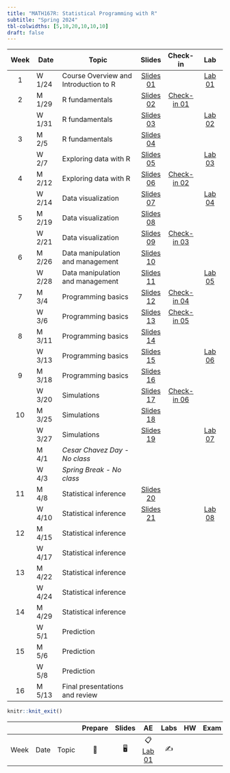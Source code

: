 ```yaml
---
title: "MATH167R: Statistical Programming with R"
subtitle: "Spring 2024"
tbl-colwidths: [5,10,20,10,10,10]
draft: false
---
```


::: column-screen-inset-right
| Week | Date   | Topic                                 |                                   Slides                                    |                           Check-in                            |                      Lab                      |
|:-------:|---------|---------------------------|:-------:|:-------:|:-------:|
|  1   | W 1/24 | Course Overview and Introduction to R |          [Slides 01](slides/01_overview.html){.label .label-green}          |                                                               | [Lab 01](labs/01_lab.html){.label .label-red} |
|  2   | M 1/29 | R fundamentals                        |      [Slides 02](slides/02_objects-classes.html){.label .label-green}       | [Check-in 01](checkins/01_checkin.html){.label .label-purple} |                                               |
|      | W 1/31 | R fundamentals                        | [Slides 03](slides/03_functions-vectors-matrices.html){.label .label-green} |                                                               | [Lab 02](labs/02_lab.html){.label .label-red} |
|  3   | M 2/5  | R fundamentals                        |     [Slides 04](slides/04_lists-data-frames.html){.label .label-green}      |                                                               |                                               |
|      | W 2/7  | Exploring data with R                 |       [Slides 05](slides/05_exploring-data.html){.label .label-green}       |                                                               | [Lab 03](labs/03_lab.html){.label .label-red} |
|  4   | M 2/12 | Exploring data with R                 |       [Slides 06](slides/06_factors-groups.html){.label .label-green}       | [Check-in 02](checkins/02_checkin.html){.label .label-purple} |                                               |
|      | W 2/14 | Data visualization                    |      [Slides 07](slides/07_visualizing-data.html){.label .label-green}      |                                                               | [Lab 04](labs/04_lab.html){.label .label-red} |
|  5   | M 2/19 | Data visualization                    |   [Slides 08](slides/08_advanced-visualization.html){.label .label-green}   |                                                               |                                               |
|      | W 2/21 | Data visualization                    |        [Slides 09](slides/09_merging-data.html){.label .label-green}        | [Check-in 03](checkins/03_checkin.html){.label .label-purple} |                                               |
|  6   | M 2/26 | Data manipulation and management      |    [Slides 10](slides/10_data-management.html){.label .label-green}                                                                          |                                                               |                                               |
|      | W 2/28 | Data manipulation and management      |    [Slides 11](slides/11_spatial-data.html){.label .label-green}                                                                          |                                                               |  [Lab 05](labs/05_lab.html){.label .label-red}                                             |
|  7   | M 3/4  | Programming basics                    |  [Slides 12](slides/12_programming-basics.html){.label .label-green}                                                                            |      [Check-in 04](checkins/04_checkin.html){.label .label-purple}                                                         |                                               |
|      | W 3/6  | Programming basics                       |  [Slides 13](slides/13_functions-loops.html){.label .label-green}                                                                            |      [Check-in 05](checkins/05_checkin.html){.label .label-purple}                                                           |                                               |
|  8   | M 3/11 | Programming basics                    |  [Slides 14](slides/14_environment-scope.html){.label .label-green}                                                                            |                                                               |                                               |
|      | W 3/13 | Programming basics                    |  [Slides 15](slides/15_data-analysis-functions.html){.label .label-green}                                                                           |                                                               |  [Lab 06](labs/06_lab.html){.label .label-red}                                               |
|  9   | M 3/18 | Programming basics                    |  [Slides 16](slides/16_debugging.html){.label .label-green}                                                                             |                                                               |                                               |
|      | W 3/20 | Simulations                    |  [Slides 17](slides/17_simulations.html){.label .label-green}                                                                             |   [Check-in 06](checkins/06_checkin.html){.label .label-purple}                                                               |                                               |
|  10  | M 3/25 | Simulations                    |  [Slides 18](slides/18_more-simulations.html){.label .label-green}                                                                           |                                                               |                                               |
|      | W 3/27 | Simulations                           |  [Slides 19](slides/19_simulation-based-inference.html){.label .label-green}                                                                           |                                                               | [Lab 07](labs/07_lab.html){.label .label-red}                                              |
|      | M 4/1  | *Cesar Chavez Day - No class*         |                                                                             |                                                               |                                               |
|      | W 4/3  | *Spring Break - No class*             |                                                                             |                                                               |                                               |
|  11  | M 4/8  | Statistical inference                           | [Slides 20](slides/20_confidence-intervals.html){.label .label-green}                                                                             |                                                               |                                               |
|      | W 4/10 | Statistical inference                          |  [Slides 21](slides/21_hypothesis-testing.html){.label .label-green}                                                                                     |                                                               |     [Lab 08](labs/08_lab.html){.label .label-red}                                                                       |
|  12  | M 4/15 | Statistical inference                        |                                                                             |                                                               |                                               |
|      | W 4/17 | Statistical inference                 |                                                                             |                                                               |                                               |
|  13  | M 4/22 | Statistical inference                 |                                                                             |                                                               |                                               |
|      | W 4/24 | Statistical inference                 |                                                                             |                                                               |                                               |
|  14  | M 4/29 | Statistical inference                 |                                                                             |                                                               |                                               |
|      | W 5/1  | Prediction                            |                                                                             |                                                               |                                               |
|  15  | M 5/6  | Prediction                            |                                                                             |                                                               |                                               |
|      | W 5/8  | Prediction                            |                                                                             |                                                               |                                               |
|  16  | M 5/13 | Final presentations and review        |                                                                             |                                                               |                                               |
:::

```r
knitr::knit_exit()
```

|      |      |       | Prepare | Slides |                    AE                    | Labs | HW  | Exam | Project |
|--------|--------|--------|:------:|:------:|:------:|:------:|:------:|:------:|:------:|
| Week | Date | Topic |   📖    |   🖥️   | 📋 [Lab 01](hello){.label .label-purple} |  ✍️  |     |      |         |
